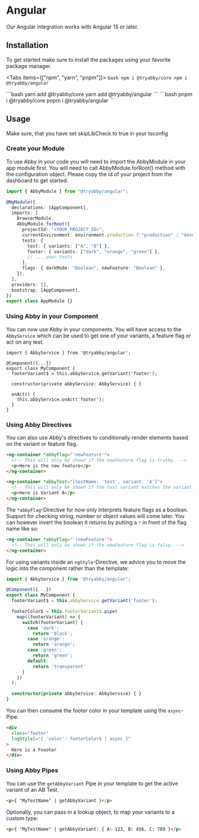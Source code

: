 
# Angular

Our Angular integration works with Angular 15 or later.

## Installation

To get started make sure to install the packages using your favorite package manager.

<Tabs items={["npm", "yarn", "pnpm"]}>
  <Tab>
    ```bash
    npm i @tryabby/core
    npm i @tryabby/angular
    ```
    </Tab>

  <Tab>
    ```bash
    yarn add @tryabby/core
    yarn add @tryabby/angular
    ```
</Tab>
  <Tab>
    ```bash
    pnpm i @tryabby/core
    pnpm i @tryabby/angular 
    ```
    </Tab>
</Tabs>

## Usage

<Callout>Make sure, that you have set skipLibCheck to true in your tsconfig</Callout>

### Create your Module

To use Abby in your code you will need to import the AbbyModule in your app module first. You will need to call AbbyModule.forRoot() method with the configuration object. Please copy the id of your project from the dashboard to get started.

```ts
import { AbbyModule } from "@tryabby/angular";

@NgModule({
  declarations: [AppComponent],
  imports: [
    BrowserModule,
    AbbyModule.forRoot({
      projectId: "<YOUR_PROJECT_ID>",
      currentEnvironment: environment.production ? "production" : "development",
      tests: {
        test: { variants: ["A", "B"] },
        footer: { variants: ["dark", "orange", "green"] },
        // ... your tests
      },
      flags: { darkMode: "Boolean", newFeature: "Boolean" },
    }),
  ],
  providers: [],
  bootstrap: [AppComponent],
})
export class AppModule {}
```

### Using Abby in your Component

You can now use Abby in your components. You will have access to the `AbbyService` which can be used to get one of your variants, a feature flag or act on any test.

```tsx
import { AbbyService } from '@tryabby/angular';

@Component({...})
export class MyComponent {
  footerVariant$ = this.abbyService.getVariant('footer');

  constructor(private abbyService: AbbyService) { }

  onAct() {
    this.abbyService.onAct('footer');
  }
}
```

### Using Abby Directives

You can also use Abby's directives to conditionally render elements based on the variant or feature flag.

```html
<ng-container *abbyFlag="'newFeature'">
  <!-- This will only be shown if the newFeature flag is truthy. -->
  <p>Here is the new feature</p>
</ng-container>

<ng-container *abbyTest="{testName: 'test', variant: 'A'}">
  <!-- This will only be shown if the test variant matches the variant. -->
  <p>Here is Variant A</p>
</ng-container>
```

The `*abbyFlag`-Directive for now only interprets feature flags as a boolean. Support for checking string, number or object values will come later.
You can however invert the boolean it returns by putting a `!` in front of the flag name like so:
```html
<ng-container *abbyFlag="'!newFeature'">
  <!-- This will only be shown if the newFeature flag is falsy. -->
</ng-container>
```

For using variants inside an `ngStyle`-Directive, we advice you to move the logic into the component rather than the template:
```ts
import { AbbyService } from '@tryabby/angular';

@Component({...})
export class MyComponent {
  footerVariant$ = this.abbyService.getVariant('footer');

  footerColor$ = this.footerVariant$.pipe(
    map((footerVariant) => {
      switch(footerVariant) {
        case 'dark':
          return 'black';
        case 'orange': 
          return 'orange';
        case 'green':
          return 'green';
        default:
          return 'transparent'
      }
    })
  );

  constructor(private abbyService: AbbyService) { }
}
```
You can then consume the footer color in your template using the `async`-Pipe:
```html
<div
  class="footer"
  [ngStyle]="{ 'color': footerColor$ | async }"
>
  Here is a Foooter
</div>
```

### Using Abby Pipes

You can use the `getAbbyVariant` Pipe in your template to get the active variant of an AB Test.
```html
<p>{ "MyTestName" | getAbbyVariant }</p>
```

Optionally, you can pass in a lookup object, to map your variants to a custom type:
```html
<p>{ "MyTestName" | getAbbyVariant: { A: 123, B: 456, C: 789 }</p>
```
